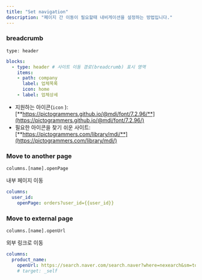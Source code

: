 ```yaml
---
title: "Set navigation"
description: "페이지 간 이동이 필요할때 내비게이션을 설정하는 방법입니다."
---
```


### breadcrumb

`type: header`

```yaml
blocks:
  - type: header # 사이트 이동 경로(breadcrumb) 표시 영역
    items:
    - path: company
      label: 업체목록
      icon: home
    - label: 업체상세
```

- 지원하는 아이콘(`icon` ): [**https://pictogrammers.github.io/@mdi/font/7.2.96/**](https://pictogrammers.github.io/@mdi/font/7.2.96/)
- 필요한 아이콘을 찾기 쉬운 사이트: [**https://pictogrammers.com/library/mdi/**](https://pictogrammers.com/library/mdi/)

### Move to another page

`columns.[name].openPage`

내부 페이지 이동

```yaml
columns:
  user_id:
    openPage: orders?user_id={{user_id}}
```

### Move to external page

`columns.[name].openUrl`

외부 링크로 이동

```yaml
columns:
  product_name:
    openUrl: https://search.naver.com/search.naver?where=nexearch&sm=top_hty&fbm=0&ie=utf8&query={{product_name}}
    # target: _self
```